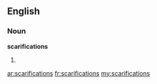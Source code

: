==English==

===Noun===
'''scarifications'''

# {{plural of|[[scarification]]}}

[[ar:scarifications]]
[[fr:scarifications]]
[[my:scarifications]]